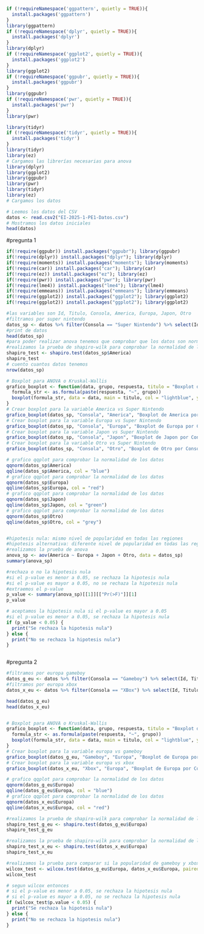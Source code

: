 

```r

if (!requireNamespace('ggpattern', quietly = TRUE)){
  install.packages('ggpattern')
}
library(ggpattern)
if (!requireNamespace('dplyr', quietly = TRUE)){
  install.packages('dplyr')
}
library(dplyr)
if (!requireNamespace('ggplot2', quietly = TRUE)){
  install.packages('ggplot2')
}
library(ggplot2)
if (!requireNamespace('ggpubr', quietly = TRUE)){
  install.packages('ggpubr')
}
library(ggpubr)
if (!requireNamespace('pwr', quietly = TRUE)){
  install.packages('pwr')
}
library(pwr)

library(tidyr)
if (!requireNamespace('tidyr', quietly = TRUE)){
  install.packages('tidyr')
}
library(tidyr)
library(ez)
# Cargamos las librerías necesarias para anova
library(dplyr)
library(ggplot2)
library(ggpubr)
library(pwr)
library(tidyr)
library(ez)
# Cargamos los datos

# Leemos los datos del CSV
datos <- read.csv2("EI-2025-1-PE1-Datos.csv")
# Mostramos los datos iniciales
head(datos)
```

#pregunta 1
```r
if(!require(ggpubr)) install.packages("ggpubr"); library(ggpubr)
if(!require(dplyr)) install.packages("dplyr"); library(dplyr)
if(!require(moments)) install.packages("moments"); library(moments)
if(!require(car)) install.packages("car"); library(car)
if(!require(ez)) install.packages("ez"); library(ez)
if(!require(pwr)) install.packages("pwr"); library(pwr)
if(!require(lme4)) install.packages("lme4"); library(lme4)
if(!require(emmeans)) install.packages("emmeans"); library(emmeans)
if(!require(ggplot2)) install.packages("ggplot2"); library(ggplot2)
if(!require(ggplot2)) install.packages("ggplot2"); library(ggplot2)

#las variables son Id, Titulo, Consola, America, Europa, Japon, Otro
#filtramos por super nintendo
datos_sp <- datos %>% filter(Consola == "Super Nintendo") %>% select(Id, Titulo, Consola, America, Europa, Japon, Otro)
#print de datos
head(datos_sp)
#para poder realizar anova tenemos que comprobar que los datos son normales y que tienen varianzas iguales
#realizamos la prueba de shapiro-wilk para comprobar la normalidad de los datos
shapiro_test <- shapiro.test(datos_sp$America)
shapiro_test
# cuento cuantos datos tenemos
nrow(datos_sp)

# Boxplot para ANOVA o Kruskal-Wallis
grafico_boxplot <- function(data, grupo, respuesta, titulo = "Boxplot de Grupos") {
  formula_str <- as.formula(paste(respuesta, "~", grupo))
  boxplot(formula_str, data = data, main = titulo, col = "lightblue", ylab = respuesta)
}
# Crear boxplot para la variable America vs Super Nintendo
grafico_boxplot(datos_sp, "Consola", "America", "Boxplot de America por Consola")
# Crear boxplot para la variable Europa vs Super Nintendo
grafico_boxplot(datos_sp, "Consola", "Europa", "Boxplot de Europa por Consola")
# Crear boxplot para la variable Japon vs Super Nintendo
grafico_boxplot(datos_sp, "Consola", "Japon", "Boxplot de Japon por Consola")
# Crear boxplot para la variable Otro vs Super Nintendo
grafico_boxplot(datos_sp, "Consola", "Otro", "Boxplot de Otro por Consola")

# grafico qqplot para comprobar la normalidad de los datos
qqnorm(datos_sp$America)
qqline(datos_sp$America, col = "blue")
# grafico qqplot para comprobar la normalidad de los datos
qqnorm(datos_sp$Europa)
qqline(datos_sp$Europa, col = "red")
# grafico qqplot para comprobar la normalidad de los datos
qqnorm(datos_sp$Japon)
qqline(datos_sp$Japon, col = "green")
# grafico qqplot para comprobar la normalidad de los datos
qqnorm(datos_sp$Otro)
qqline(datos_sp$Otro, col = "grey")


#hipotesis nula: mismo nivel de popularidad en todas las regiones
#hipotesis alternativa: diferente nivel de popularidad en todas las regiones
#realizamos la prueba de anova
anova_sp <- aov(America ~ Europa + Japon + Otro, data = datos_sp)
summary(anova_sp)

#rechaza o no la hipotesis nula
#si el p-value es menor a 0.05, se rechaza la hipotesis nula
#si el p-value es mayor a 0.05, no se rechaza la hipotesis nula
#extraemos el p-value
p_value <- summary(anova_sp)[[1]][["Pr(>F)"]][1]
p_value

# aceptamos la hipotesis nula si el p-value es mayor a 0.05
#si el p-value es menor a 0.05, se rechaza la hipotesis nula
if (p_value < 0.05) {
  print("Se rechaza la hipotesis nula")
} else {
  print("No se rechaza la hipotesis nula")
}



```

#pregunta 2
```r
#filtramos por europa gameboy
datos_g_eu <- datos %>% filter(Consola == "Gameboy") %>% select(Id, Titulo, Consola, Europa)
#filtramos por europa xbox
datos_x_eu <- datos %>% filter(Consola == "XBox") %>% select(Id, Titulo, Consola, Europa)

head(datos_g_eu)
head(datos_x_eu)


# Boxplot para ANOVA o Kruskal-Wallis
grafico_boxplot <- function(data, grupo, respuesta, titulo = "Boxplot de Grupos") {
  formula_str <- as.formula(paste(respuesta, "~", grupo))
  boxplot(formula_str, data = data, main = titulo, col = "lightblue", ylab = respuesta)
}
# Crear boxplot para la variable europa vs gameboy
grafico_boxplot(datos_g_eu, "Gameboy", "Europa", "Boxplot de Europa por Consola")
# Crear boxplot para la variable europa vs xbox
grafico_boxplot(datos_x_eu, "Xbox", "Europa", "Boxplot de Europa por Consola")

# grafico qqplot para comprobar la normalidad de los datos
qqnorm(datos_g_eu$Europa)
qqline(datos_g_eu$Europa, col = "blue")
# grafico qqplot para comprobar la normalidad de los datos
qqnorm(datos_x_eu$Europa)
qqline(datos_x_eu$Europa, col = "red")

#realizamos la prueba de shapiro-wilk para comprobar la normalidad de los datos
shapiro_test_g_eu <- shapiro.test(datos_g_eu$Europa)
shapiro_test_g_eu

#realizamos la prueba de shapiro-wilk para comprobar la normalidad de los datos
shapiro_test_x_eu <- shapiro.test(datos_x_eu$Europa)
shapiro_test_x_eu

#realizamos la prueba para comparar si la popularidad de gameboy y xbox en europa con wilcoxon rank sum test
wilcox_test <- wilcox.test(datos_g_eu$Europa, datos_x_eu$Europa, paired = FALSE)
wilcox_test

# segun wilcox entonces
# si el p-value es menor a 0.05, se rechaza la hipotesis nula
# si el p-value es mayor a 0.05, no se rechaza la hipotesis nula
if (wilcox_test$p.value < 0.05) {
  print("Se rechaza la hipotesis nula")
} else {
  print("No se rechaza la hipotesis nula")
}
```


